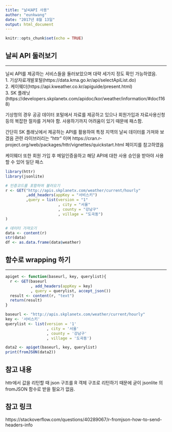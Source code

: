 ```yaml
---
title: "날씨API 사용"
author: "eunkwang"
date: "2017년 8월 13일"
output: html_document
---
```


```r
knitr::opts_chunk$set(echo = TRUE)
```

## 날씨 API 둘러보기
<hr>

닐씨 API를 제공하는 서비스들을 둘러보았으며 대략 세가지 정도 확인 가능하였음.   
1. 기상자료개발포털(https://data.kma.go.kr/api/selectApiList.do)    
2. 케이웨더(https://api.kweather.co.kr/apiguide/present.html)   
3. SK 플래닛(https://developers.skplanetx.com/apidoc/kor/weather/information/#doc1168)    

기상청의 경우 공공 데이터 포털에서 자료를 제공하고 있으나 회원가입과 자료사용신청등의 복잡한 절차를 거쳐야 함.
사용하기까지 어려움이 있기 때문에 패스함.

간단히 SK 플래닛에서 제공하는 API를 활용하여 특정 지역의 날씨 데이터를 가져와 보겠음
관련 라이브러리는 "httr" 이며 https://cran.r-project.org/web/packages/httr/vignettes/quickstart.html 페이지를 참고하였음

케이웨더 또한 회원 가입 후 메일인증을하고 해당 API에 대한 사용 승인을 받아야 사용할 수 있어 일단 패스


```r
library(httr)
library(jsonlite)
```

```r
# 인증코드를 포함하여 불러오기
r <- GET("http://apis.skplanetx.com/weather/current/hourly"
         ,add_headers(appKey = "서비스키")
         ,query = list(version = "1"
                       , city = "서울"
                       , county = "강남구"
                       , village = "도곡동")
)

# 데이터 가져오기
data <- content(r)
str(data)
df <- as.data.frame(data$weather)
```


## 함수로 wrapping 하기
<hr>

```r
apiget <- function(baseurl, key, querylist){
  r <- GET(baseurl
           , add_headers(appKey = key)
           , query = querylist, accept_json())
  result <- content(r, "text")
  return(result)
}

baseurl <- "http://apis.skplanetx.com/weather/current/hourly"
key <- '서비스키'
querylist <- list(version = '1'
                  , city = '서울'
                  , county = '강남구'
                  , village = '도곡동')

data2 <- apiget(baseurl, key, querylist)
print(fromJSON(data2))
```

## 참고 내용
httr에서 값을 리턴할 때 json 구조를 R 객체 구조로 리턴하기 때문에 굳이 jsonlite 의 fromJSON 함수로 받을 필요가 없음.

## 참고 링크
https://stackoverflow.com/questions/40289067/r-fromjson-how-to-send-headers-info

